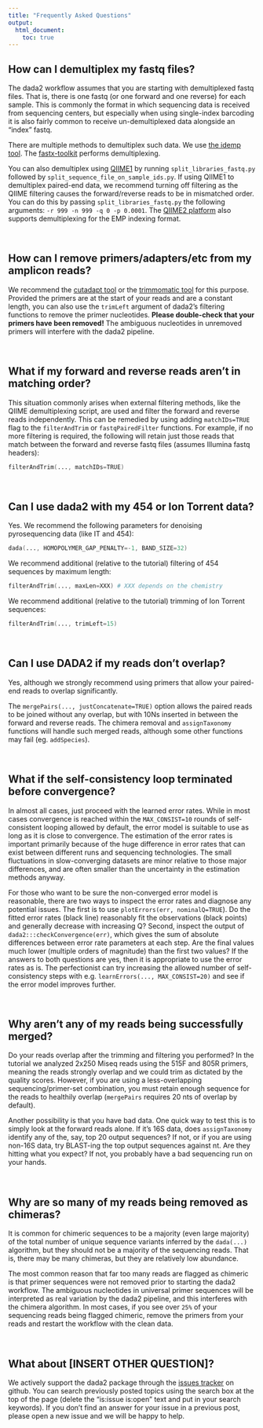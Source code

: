 ```yaml
---
title: "Frequently Asked Questions"
output:
  html_document:
    toc: true
---
```


## How can I demultiplex my fastq files?

The dada2 workflow assumes that you are starting with demultiplexed fastq files. That is, there is one fastq (or one forward and one reverse) for each sample. This is commonly the format in which sequencing data is received from sequencing centers, but especially when using single-index barcoding it is also fairly common to receive un-demultiplexed data alongside an "index" fastq.

There are multiple methods to demultiplex such data. We use [the idemp tool](https://github.com/yhwu/idemp). The [fastx-toolkit](http://hannonlab.cshl.edu/fastx_toolkit/) performs demultiplexing.

You can also demultiplex using [QIIME1](http://qiime.org/) by running `split_libraries_fastq.py` followed by `split_sequence_file_on_sample_ids.py`. If using QIIME1 to demultiplex paired-end data, we recommend turning off filtering as the QIIME filtering causes the forward/reverse reads to be in mismatched order. You can do this by passing `split_libraries_fastq.py` the following arguments: `-r 999 -n 999 -q 0 -p 0.0001`. The [QIIME2 platform](https://docs.qiime2.org/) also supports demultiplexing for the EMP indexing format.

&nbsp;

## How can I remove primers/adapters/etc from my amplicon reads?

We recommend the [cutadapt tool](http://cutadapt.readthedocs.io/en/stable/index.html) or the [trimmomatic tool](http://www.usadellab.org/cms/?page=trimmomatic) for this purpose. Provided the primers are at the start of your reads and are a constant length, you can also use the `trimLeft` argument of dada2's filtering functions to remove the primer nucleotides. **Please double-check that your primers have been removed!** The ambiguous nucleotides in unremoved primers will interfere with the dada2 pipeline.

&nbsp;

## What if my forward and reverse reads aren't in matching order?

This situation commonly arises when external filtering methods, like the QIIME demultiplexing script, are used and filter the forward and reverse reads independently. This can be remedied by using adding `matchIDs=TRUE` flag to the `filterAndTrim` or `fastqPairedFilter` functions. For example, if no more filtering is required, the following will retain just those reads that match between the forward and reverse fastq files (assumes Illumina fastq headers):

```S
filterAndTrim(..., matchIDs=TRUE)
```

&nbsp;

## Can I use dada2 with my 454 or Ion Torrent data?

Yes. We recommend the following parameters for denoising pyrosequencing data (like IT and 454):

```S
dada(..., HOMOPOLYMER_GAP_PENALTY=-1, BAND_SIZE=32)
```

We recommend additional (relative to the tutorial) filtering of 454 sequences by maximum length:

```S
filterAndTrim(..., maxLen=XXX) # XXX depends on the chemistry
```

We recommend additional (relative to the tutorial) trimming of Ion Torrent sequences:

```S
filterAndTrim(..., trimLeft=15)
```

&nbsp;

## Can I use DADA2 if my reads don't overlap?

Yes, although we strongly recommend using primers that allow your paired-end reads to overlap significantly.

The `mergePairs(..., justConcatenate=TRUE)` option allows the paired reads to be joined without any overlap, but with 10Ns inserted in between the forward and reverse reads. The chimera removal and `assignTaxonomy` functions will handle such merged reads, although some other functions may fail (eg. `addSpecies`).

&nbsp;

## What if the self-consistency loop terminated before convergence?

In almost all cases, just proceed with the learned error rates. While in most cases convergence is reached within the `MAX_CONSIST=10` rounds of self-consistent looping allowed by default, the error model is suitable to use as long as it is close to convergence. The estimation of the error rates is important primarily because of the huge difference in error rates that can exist between different runs and sequencing technologies. The small fluctuations in slow-converging datasets are minor relative to those major differences, and are often smaller than the uncertainty in the estimation methods anyway.

For those who want to be sure the non-converged error model is reasonable, there are two ways to inspect the error rates and diagnose any potential issues. The first is to use `plotErrors(err, nominalQ=TRUE`). Do the fitted error rates (black line) reasonably fit the observations (black points) and generally decrease with increasing Q? Second, inspect the output of `dada2:::checkConvergence(err)`, which gives the sum of absolute differences between error rate parameters at each step. Are the final values much lower (multiple orders of magnitude) than the first two values? If the answers to both questions are yes, then it is appropriate to use the error rates as is. The perfectionist can try increasing the allowed number of self-consistency steps with e.g. `learnErrors(..., MAX_CONSIST=20)` and see if the error model improves further.

&nbsp;

## Why aren't any of my reads being successfully merged?

Do your reads overlap after the trimming and filtering you performed? In the tutorial we analyzed 2x250 Miseq reads using the 515F and 805R primers, meaning the reads strongly overlap and we could trim as dictated by the quality scores. However, if you are using a less-overlapping sequencing/primer-set combination, you must retain enough sequence for the reads to healthily overlap (`mergePairs` requires 20 nts of overlap by default).

Another possibility is that you have bad data. One quick way to test this is to simply look at the forward reads alone. If it's 16S data, does `assignTaxonomy` identify any of the, say, top 20 output sequences? If not, or if you are using non-16S data, try BLAST-ing the top output sequences against nt. Are they hitting what you expect? If not, you probably have a bad sequencing run on your hands.

&nbsp;

## Why are so many of my reads being removed as chimeras?

It is common for chimeric sequences to be a majority (even large majority) of the total number of unique sequence variants inferred by the `dada(...)` algorithm, but they should not be a majority of the sequencing reads. That is, there may be many chimeras, but they are relatively low abundance. 

The most common reason that far too many reads are flagged as chimeric is that primer sequences were not removed prior to starting the dada2 workflow. The ambiguous nucleotides in universal primer sequences will be interpreted as real variation by the dada2 pipeline, and this interferes with the chimera algorithm. In most cases, if you see over `25%` of your sequencing reads being flagged chimeric, remove the primers from your reads and restart the workflow with the clean data.

&nbsp;

## What about [INSERT OTHER QUESTION]?

We actively support the dada2 package through the [issues tracker](https://github.com/benjjneb/dada2/issues) on github. You can search previously posted topics using the search box at the top of the page (delete the "is:issue is:open" text and put in your search keywords). If you don't find an answer for your issue in a previous post, please open a new issue and we will be happy to help.

&nbsp;
